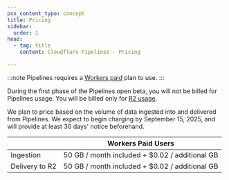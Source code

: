 ```yaml
---
pcx_content_type: concept
title: Pricing
sidebar:
  order: 1
head:
  - tag: title
    content: Cloudflare Pipelines - Pricing

---
```


:::note
Pipelines requires a [Workers paid](/workers/platform/pricing/#workers) plan to use.
:::

During the first phase of the Pipelines open beta, you will not be billed for Pipelines usage. You will be billed only for [R2 usage](/r2/pricing).

We plan to price based on the volume of data ingested into and delivered from Pipelines. We expect to begin charging by September 15, 2025, and will provide at least 30 days' notice beforehand.

|                                    | Workers Paid Users
| ---------------------------------- | ------------------------
| Ingestion                          | 50 GB / month included + $0.02 / additional GB
| Delivery to R2                     | 50 GB / month included + $0.02 / additional GB
